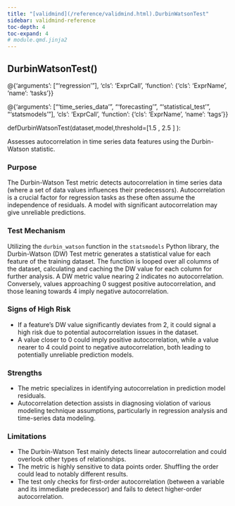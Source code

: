 ```yaml
---
title: "[validmind](/reference/validmind.html).DurbinWatsonTest"
sidebar: validmind-reference
toc-depth: 4
toc-expand: 4
# module.qmd.jinja2
---
```


<!-- function.qmd.jinja2 -->

## DurbinWatsonTest[()]{.muted}

<!-- signatures.jinja2 -->

::: {.signature}

<div class="decorator">@<!-- types.jinja2 - format_type --><!-- DEBUG: ExprCall --><span class="n">{'arguments': ["'regression'"], 'cls': 'ExprCall', 'function': {'cls': 'ExprName', 'name': 'tasks'}}</span><!-- DEBUG is_mapping: True -->
<!-- DEBUG type_class: dict -->
<!-- DEBUG cls_value: ExprCall -->
<!-- DEBUG cls_type: str -->
</div><div class="decorator">@<!-- types.jinja2 - format_type --><!-- DEBUG: ExprCall --><span class="n">{'arguments': ["'time_series_data'", "'forecasting'", "'statistical_test'", "'statsmodels'"], 'cls': 'ExprCall', 'function': {'cls': 'ExprName', 'name': 'tags'}}</span><!-- DEBUG is_mapping: True -->
<!-- DEBUG type_class: dict -->
<!-- DEBUG cls_value: ExprCall -->
<!-- DEBUG cls_type: str -->
</div>
<span class="kw">def</span><span class="name">DurbinWatsonTest</span>(<span class="params"><span class="n">dataset</span><span class="muted">,</span></span><span class="params"><span class="n">model</span><span class="muted">,</span></span><span class="params"><span class="n">threshold</span><span class="o">=</span><!-- types.jinja2 - format_type --><!-- DEBUG: ExprList --><span class="p">[</span><!-- types.jinja2 - format_type --><span class="n">1.5</span><!-- DEBUG is_mapping: False -->
<!-- DEBUG type_class: str -->
<!-- DEBUG cls_value: undefined -->
<!-- DEBUG cls_type: undefined -->
<span class="p">, </span><!-- types.jinja2 - format_type --><span class="n">2.5</span><!-- DEBUG is_mapping: False -->
<!-- DEBUG type_class: str -->
<!-- DEBUG cls_value: undefined -->
<!-- DEBUG cls_type: undefined -->
<span class="p">]</span><!-- DEBUG is_mapping: True -->
<!-- DEBUG type_class: dict -->
<!-- DEBUG cls_value: ExprList -->
<!-- DEBUG cls_type: str -->
</span>):

:::

<!-- docstring.jinja2 -->

Assesses autocorrelation in time series data features using the Durbin-Watson statistic.

### Purpose

The Durbin-Watson Test metric detects autocorrelation in time series data (where a set of data values influences their predecessors). Autocorrelation is a crucial factor for regression tasks as these often assume the independence of residuals. A model with significant autocorrelation may give unreliable predictions.

### Test Mechanism

Utilizing the `durbin_watson` function in the `statsmodels` Python library, the Durbin-Watson (DW) Test metric generates a statistical value for each feature of the training dataset. The function is looped over all columns of the dataset, calculating and caching the DW value for each column for further analysis. A DW metric value nearing 2 indicates no autocorrelation. Conversely, values approaching 0 suggest positive autocorrelation, and those leaning towards 4 imply negative autocorrelation.

### Signs of High Risk

- If a feature's DW value significantly deviates from 2, it could signal a high risk due to potential autocorrelation issues in the dataset.
- A value closer to 0 could imply positive autocorrelation, while a value nearer to 4 could point to negative autocorrelation, both leading to potentially unreliable prediction models.

### Strengths

- The metric specializes in identifying autocorrelation in prediction model residuals.
- Autocorrelation detection assists in diagnosing violation of various modeling technique assumptions, particularly in regression analysis and time-series data modeling.

### Limitations

- The Durbin-Watson Test mainly detects linear autocorrelation and could overlook other types of relationships.
- The metric is highly sensitive to data points order. Shuffling the order could lead to notably different results.
- The test only checks for first-order autocorrelation (between a variable and its immediate predecessor) and fails to detect higher-order autocorrelation.
